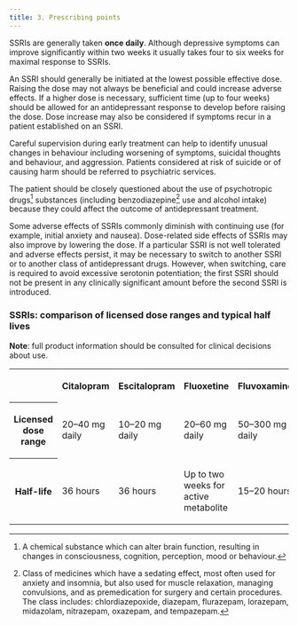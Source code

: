 ```yaml
---
title: 3. Prescribing points
---
```



SSRIs are generally taken **once daily**. Although depressive symptoms can improve significantly within two weeks it usually takes four to six weeks for maximal response to SSRIs.

An SSRI should generally be initiated at the lowest possible effective dose. Raising the dose may not always be beneficial and could increase adverse effects. If a higher dose is necessary, sufficient time (up to four weeks) should be allowed for an antidepressant response to develop before raising the dose. Dose increase may also be considered if symptoms recur in a patient established on an SSRI.

Careful supervision during early treatment can help to identify unusual changes in behaviour including worsening of symptoms, suicidal thoughts and behaviour, and aggression. Patients considered at risk of suicide or of causing harm should be referred to psychiatric services.

The patient should be closely questioned about the use of psychotropic drugs[^1] substances (including benzodiazepine[^2] use and alcohol intake) because they could affect the outcome of antidepressant treatment.

Some adverse effects of SSRIs commonly diminish with continuing use (for example, initial anxiety and nausea). Dose-related side effects of SSRIs may also improve by lowering the dose. If a particular SSRI is not well tolerated and adverse effects persist, it may be necessary to switch to another SSRI or to another class of antidepressant drugs. However, when switching, care is required to avoid excessive serotonin potentiation; the first SSRI should not be present in any clinically significant amount before the second SSRI is introduced.

### SSRIs: comparison of licensed dose ranges and typical half lives

**Note**: full product information should be consulted for clinical decisions about use.



<table>
 <tr>
  <td>
  </td>
  <th>
   <p>
    Citalopram
   </p>
  </th>
  <th>
   <p>
    Escitalopram
   </p>
  </th>
  <th>
   <p>
    Fluoxetine
   </p>
  </th>
  <th>
   <p>
    Fluvoxamine
   </p>
  </th>
  <th>
   <p>
    Paroxetine
   </p>
  </th>
  <th>
   <p>
    Sertraline
   </p>
  </th>
 </tr>
 <tr>
  <th>
   <p>
    Licensed dose range
   </p>
  </th>
  <td>
   <p>
    20–40 mg daily
   </p>
  </td>
  <td>
   <p>
    10–20 mg daily
   </p>
  </td>
  <td>
   <p>
    20–60 mg daily
   </p>
  </td>
  <td>
   <p>
    50–300 mg daily
   </p>
  </td>
  <td>
   <p>
    20–50 mg daily
   </p>
  </td>
  <td>
   <p>
    50‑200 mg daily
   </p>
  </td>
 </tr>
 <tr>
  <th>
   <p>
    Half-life
   </p>
  </th>
  <td>
   <p>
    36 hours
   </p>
  </td>
  <td>
   <p>
    36 hours
   </p>
  </td>
  <td>
   <p>
    Up to two weeks for active metabolite
   </p>
  </td>
  <td>
   <p>
    15–20 hours
   </p>
  </td>
  <td>
   <p>
    24 hours
   </p>
  </td>
  <td>
   <p>
    26 hours
   </p>
  </td>
 </tr>
</table>



[^1]: A chemical substance which can alter brain function, resulting in changes in consciousness, cognition, perception, mood or behaviour.


[^2]: Class of medicines which have a sedating effect, most often used for anxiety and insomnia, but also used for muscle relaxation, managing convulsions, and as premedication for surgery and certain procedures. The class includes: chlordiazepoxide, diazepam, flurazepam, lorazepam, midazolam, nitrazepam, oxazepam, and tempazepam.
